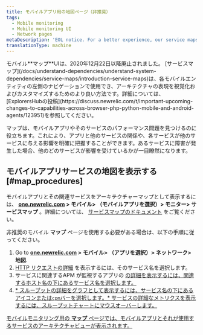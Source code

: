 ```yaml
---
title: モバイルアプリ用の地図ページ（非推奨）
tags:
  - Mobile monitoring
  - Mobile monitoring UI
  - Network pages
metaDescription: 'EOL notice. For a better experience, our service maps instead of the mobile map UI.'
translationType: machine
---
```


<Callout variant="important">
  モバイル**マップ**UIは、2020年12月22日以降廃止されました。 [サービスマップ](/docs/understand-dependencies/understand-system-dependencies/service-maps/introduction-service-maps)は、各モバイルエンティティの左側のナビゲーションで使用でき、アーキテクチャの表現を視覚化およびカスタマイズするためのより良い方法です。詳細については、 [ExplorersHubの投稿](https://discuss.newrelic.com/t/important-upcoming-changes-to-capabilities-across-browser-php-python-mobile-and-android-agents/123951)を参照してください。
</Callout>

マップは、モバイルアプリやそのサービスのパフォーマンス問題を見つけるのに役立ちます。これにより、アプリと他のサービスの関係や、各サービスが他のサービスに与える影響を明確に把握することができます。あるサービスに障害が発生した場合、他のどのサービスが影響を受けているかが一目瞭然になります。

## モバイルアプリサービスの地図を表示する [#map_procedures]

モバイルアプリとその関連サービスをアーキテクチャーマップとして表示するには、 **[one.newrelic.com](https://one.newrelic.com) > モバイル> （モバイルアプリを選択）> モニター> サービスマップ** 。詳細については、 [サービスマップのドキュメント](/docs/understand-dependencies/understand-system-dependencies/service-maps/how-use-service-maps) をご覧ください。

非推奨のモバイル **マップ** ページを使用する必要がある場合は、以下の手順に従ってください。

1. Go to **[one.newrelic.com](https://one.newrelic.com) > モバイル> （アプリを選択）> ネットワーク> 地図**.
2. [HTTP リクエストの詳細](/docs/mobile-monitoring-ui/http-requests-dashboard) を表示するには、そのサービス名を選択します。
3. サービスに関連するAPM が監視するアプリの [の詳細を表示するには、関連するホスト名の下にあるサービス名を選択します。](/docs/applications-menu/applications-overview)
4. [* スループットの詳細をグラフとして表示するには、サービス名の下にあるアイコンまたは`cpm`バーを選択します。* サービスの詳細なメトリクスを表示するには、スループットチャートにマウスオーバーします。](/docs/applications-menu/applications-overview)

[モバイルモニタリング用の **マップ** ページでは、モバイルアプリとそれが使用するサービスのアーキテクチャビューが表示されます。](/docs/applications-menu/applications-overview)